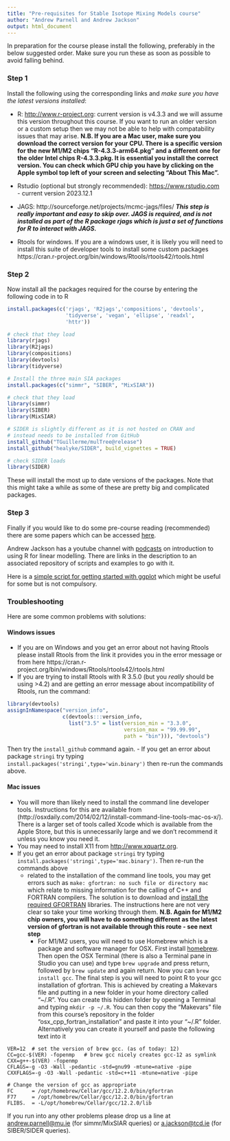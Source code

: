 ```yaml
---
title: "Pre-requisites for Stable Isotope Mixing Models course"
author: "Andrew Parnell and Andrew Jackson"
output: html_document
---
```


In preparation for the course please install the following, preferably in the below suggested order. Make sure you run these as soon as possible to avoid falling behind.

### Step 1

Install the following using the corresponding links and *make sure you have the latest versions installed*:

-	R: [http://www.r-project.org](http://www.r-project.org): current version is v4.3.3 and we will assume this version throughout this course. If you want to run an older version or a custom setup then we may not be able to help with compatability issues that may arise. **N.B. If you are a Mac user, make sure you download the correct version for your CPU. There is a specific version for the new M1/M2 chips "R-4.3.3-arm64.pkg" and a different one for the older Intel chips R-4.3.3.pkg. It is essential you install the correct version. You can check which GPU chip you have by clicking on the Apple symbol top left of your screen and selecting "About This Mac".**

-	Rstudio (optional but strongly recommended): [https://www.rstudio.com](https://www.rstudio.com) - current version 2023.12.1

-	JAGS: http://sourceforge.net/projects/mcmc-jags/files/ **_This step is really important and easy to skip over. JAGS is required, and is not installed as part of the R package rjags which is just a set of functions for R to interact with JAGS._**

- Rtools for windows. If you are a windows user, it is likely you will need to install this suite of developer tools to install some custom packages https://cran.r-project.org/bin/windows/Rtools/rtools42/rtools.html

### Step 2

Now install all the packages required for the course by entering the following code in to R

```r
install.packages(c('rjags', 'R2jags','compositions', 'devtools', 
                   'tidyverse', 'vegan', 'ellipse', 'readxl', 
                   'httr'))

# check that they load
library(rjags)
library(R2jags)
library(compositions)
library(devtools) 
library(tidyverse)

# Install the three main SIA packages
install.packages(c("simmr", "SIBER", "MixSIAR"))

# check that they load
library(simmr)
library(SIBER)
library(MixSIAR)

# SIDER is slightly different as it is not hosted on CRAN and 
# instead needs to be installed from GitHub
install_github("TGuillerme/mulTree@release")
install_github("healyke/SIDER", build_vignettes = TRUE) 

# check SIDER loads
library(SIDER)

```

These will install the most up to date versions of the packages. Note that this might take a while as some of these are pretty big and complicated packages.
 
### Step 3
 
Finally if you would like to do some pre-course reading (recommended) there are some papers which can be accessed [here](https://github.com/andrewcparnell/simms_course/tree/master/papers).

Andrew Jackson has a youtube channel with [podcasts](https://www.youtube.com/playlist?list=PLXXzyqr0tEhPRNDuEQ6wcvMcpAkGRjVqs) on introduction to using R for linear modelling. There are links in the description to an associated repository of scripts and examples to go with it.  

Here is a [simple script for getting started with ggplot](https://andrewcparnell.github.io/simms_course/ap_notes/gg_plot_class.R) which might be useful for some but is not compulsory. 


### Troubleshooting

Here are some common problems with solutions:

#### Windows issues

  - If you are on Windows and you get an error about not having Rtools please install Rtools from the link it provides you in the error message or from here https://cran.r-project.org/bin/windows/Rtools/rtools42/rtools.html
  - If you are trying to install Rtools with R 3.5.0 (but you _really_ should be using >4.2) and are getting an error message about incompatibility of Rtools, run the command:
  
```r
library(devtools)
assignInNamespace("version_info", 
                  c(devtools:::version_info, 
                    list("3.5" = list(version_min = "3.3.0", 
                                      version_max = "99.99.99", 
                                      path = "bin"))), "devtools")
```

Then try the `install_github` command again.
- If you get an error about package `stringi` try typing `install.packages('stringi',type='win.binary')` then re-run the commands above.
  

#### Mac issues

  - You will more than likely need to install the command line developer tools. Instructions for this are available from (http://osxdaily.com/2014/02/12/install-command-line-tools-mac-os-x/). There is a larger set of tools called Xcode which is available from the Apple Store, but this is unnecessarily large and we don't recommend it unless you know you need it.
  - You may need to install X11 from [http://www.xquartz.org](http://www.xquartz.org). 
  - If you get an error about package `stringi` try typing `install.packages('stringi',type='mac.binary')`. Then re-run the commands above
  <!-- - If you get some errors about `pandoc` when installing simmr leave out the `build_vignettes=TRUE` argument -->
    - related to the installation of the command line tools, you may get errors such as `make: gfortran: no such file or directory mac` which relate to missing information for the calling of C++ and FORTRAN compilers. The solution is to download and [install the required GFORTRAN](https://thecoatlessprofessor.com/programming/cpp/r-compiler-tools-for-rcpp-on-macos/) libraries. The instructions here are not very clear so take your time working through them. **N.B. Again for M1/M2 chip owners, you will have to do something different as the latest version of gfortran is not available through this route - see next step**
      - For M1/M2 users, you will need to use Homebrew which is a package and software manager for OSX. First install [homebrew](https://brew.sh). Then open the OSX Terminal (there is also a Terminal pane in Studio you can use) and type `brew upgrade` and press return, followed by `brew update` and again return. Now you can `brew install gcc`. The final step is you will need to point R to your gcc installation of gfortran. This is achieved by creating a Makevars file and putting in a new folder in your home directory called "~/.R". You can create this hidden folder by opening a Terminal and typing `mkdir -p ~/.R`. You can then copy the "Makevars" file from this course's repository in the folder "osx_cpp_fortran_installation" and paste it into your "~/.R" folder. Alternatively you can create it yourself and paste the following text into it

```
VER=12  # set the version of brew gcc. (as of today: 12)
CC=gcc-$(VER) -fopenmp   # brew gcc nicely creates gcc-12 as symlink 
CXX=g++-$(VER) -fopenmp
CFLAGS=-g -O3 -Wall -pedantic -std=gnu99 -mtune=native -pipe
CXXFLAGS=-g -O3 -Wall -pedantic -std=c++11 -mtune=native -pipe

# Change the version of gcc as appropriate
FC      = /opt/homebrew/Cellar/gcc/12.2.0/bin/gfortran
F77     = /opt/homebrew/Cellar/gcc/12.2.0/bin/gfortran
FLIBS.  = -L/opt/homebrew/Cellar/gcc/12.2.0/lib
```

If you run into any other problems please drop us a line at <andrew.parnell@mu.ie> (for simmr/MixSIAR queries) or <a.jackson@tcd.ie> (for SIBER/SIDER queries).

